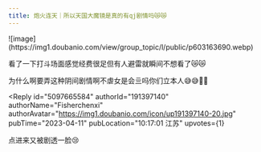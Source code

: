 ```yaml
---
title: 炮火连天｜所以天国大魔镜是真的有qj剧情吗😿😿
---
```



<Forum groupName="动画番剧" groupUrl="https://www.douban.com/group/596353/" archivedAt="2025-05-16T14:38:26.843Z">
  <Post
    id="286547197"
    title="炮火连天｜所以天国大魔镜是真的有qj剧情吗😿😿"
    url="https://www.douban.com/group/topic/286547197/?_spm_id=MjI1NjI5MjI0"
    pubTime="2023-08-02"
    highlightUserId="191397140"
  >
![image](https://img1.doubanio.com/view/group_topic/l/public/p603163690.webp)

看了一下打斗场面感觉经费很足但有人避雷就瞬间不想看了😿😿

为什么啊要弄这种阴间剧情啊不虐女是会亖吗你们立本人😅😅🖕🖕

<Reply
  id="5097665584"
  authorId="191397140"
  authorName="Fisherchenxi"
  authorAvatar="https://img1.doubanio.com/icon/up191397140-20.jpg"
  pubTime="2023-04-11"
  pubLocation="10:17:01 江苏"
  upvotes={1}
>
点进来又被剧透一脸😢
</Reply>
  </Post>
</Forum>
